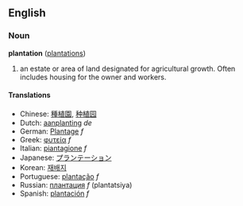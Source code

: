 ==English==
===Noun===
'''plantation''' ([[plantations]])
# an estate or area of land designated for agricultural growth. Often includes housing for the owner and workers.

====Translations====
*Chinese: [[種植園]], [[种植园]]
*Dutch: [[aanplanting]] ''de''
*German: [[Plantage]] ''f''
*Greek: [[φυτεία]] ''f''
*Italian: [[piantagione]] ''f''
*Japanese: [[プランテーション]]
*Korean: [[재배지]]
*Portuguese: [[plantação]] ''f''
*Russian: [[плантация]] ''f'' (plantatsiya)
*Spanish: [[plantación]] ''f''